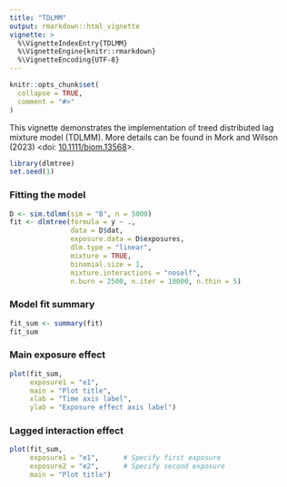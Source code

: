 ```yaml
---
title: "TDLMM"
output: rmarkdown::html_vignette
vignette: >
  %\VignetteIndexEntry{TDLMM}
  %\VignetteEngine{knitr::rmarkdown}
  %\VignetteEncoding{UTF-8}
---
```


```r
knitr::opts_chunk$set(
  collapse = TRUE,
  comment = "#>"
)
```

This vignette demonstrates the implementation of treed distributed lag mixture model (TDLMM). More details can be found in Mork and Wilson (2023) <doi: [10.1111/biom.13568](https://doi.org/10.1111/biom.13568)>.

```r
library(dlmtree)
set.seed(1)
```

### Fitting the model
```r
D <- sim.tdlmm(sim = "B", n = 5000)
fit <- dlmtree(formula = y ~ .,
               data = D$dat,
               exposure.data = D$exposures,
               dlm.type = "linear", 
               mixture = TRUE,
               binomial.size = 1,
               mixture.interactions = "noself",
               n.burn = 2500, n.iter = 10000, n.thin = 5)
```

### Model fit summary
```r
fit_sum <- summary(fit)
fit_sum
```

### Main exposure effect
```r
plot(fit_sum, 
     exposure1 = "e1", 
     main = "Plot title", 
     xlab = "Time axis label",
     ylab = "Exposure effect axis label")
```

### Lagged interaction effect
```r
plot(fit_sum, 
     exposure1 = "e1",      # Specify first exposure
     exposure2 = "e2",      # Specify second exposure 
     main = "Plot title")
```

